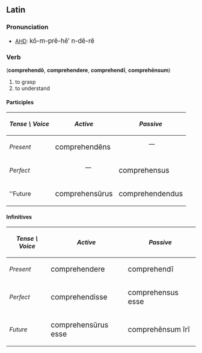 ==Latin==
===Pronunciation===
*[[AHD]]: <big> k&#335;-m-pr&#277;-h&#277;&prime; n-d&#277;-r&#277; </big>
===Verb===
('''comprehend&#333;''', '''comprehendere''', '''comprehend&#299;''', '''compreh&#275;nsum''')
# to grasp
# to understand

====Participles====
{| cellpadding="5" border="1"
! ''Tense \ Voice''
! ''Active''
! ''Passive''
|-
! ''Present''
| <big> comprehend&#275;ns
| 
::&mdash;
|-
! ''Perfect''
|
::&mdash;
| <big> comprehensus
|-
! ''Future
| <big> comprehens&#363;rus
| <big> comprehendendus
|}

====Infinitives====
{| cellpadding="5" border="1"
! ''Tense \ Voice''
! ''Active''
! ''Passive''
|-
! ''Present''
| <big> comprehendere
| <big> comprehend&#299;
|-
! ''Perfect''
| <big> comprehendisse
| <big> comprehensus esse
|-
! ''Future''
| <big> comprehens&#363;rus esse
| <big> compreh&#275;nsum &#299;r&#299;
|}